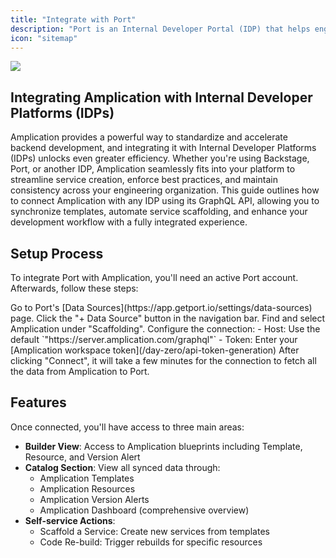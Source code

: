 ```yaml
---
title: "Integrate with Port"
description: "Port is an Internal Developer Portal (IDP) that helps engineering teams manage their software catalog and accelerate development."
icon: "sitemap"
---
```


<Frame>
  <img src="/images/day-zero/idp-integration-with-port-blueprints.png" />
</Frame>

## Integrating Amplication with Internal Developer Platforms (IDPs)

Amplication provides a powerful way to standardize and accelerate backend development, and integrating it with Internal Developer Platforms (IDPs) unlocks even greater efficiency. Whether you're using Backstage, Port, or another IDP, Amplication seamlessly fits into your platform to streamline service creation, enforce best practices, and maintain consistency across your engineering organization. This guide outlines how to connect Amplication with any IDP using its GraphQL API, allowing you to synchronize templates, automate service scaffolding, and enhance your development workflow with a fully integrated experience.

## Setup Process

To integrate Port with Amplication, you'll need an active Port account. Afterwards, follow these steps:

<Steps>
  <Step title="Navigate to Data Sources Page">
    Go to Port's [Data Sources](https://app.getport.io/settings/data-sources) page.
  </Step>
  <Step title="Click on the '+ Data Source' button">
    Click the "+ Data Source" button in the navigation bar.
  </Step>
  <Step title="Look for Amplication">
    Find and select Amplication under "Scaffolding".
  </Step>
  <Step title="Fill the New Data Source Form">
	  Configure the connection:
    - Host: Use the default `"https://server.amplication.com/graphql"`
    - Token: Enter your [Amplication workspace token](/day-zero/api-token-generation)
  </Step>
  <Step title="Connect">
    After clicking "Connect", it will take a few minutes for the connection to fetch all the data from Amplication to Port.
  </Step>
</Steps>

## Features

Once connected, you'll have access to three main areas:

- **Builder View**: Access to Amplication blueprints including Template, Resource, and Version Alert
- **Catalog Section**: View all synced data through:
    - Amplication Templates
    - Amplication Resources
    - Amplication Version Alerts
    - Amplication Dashboard (comprehensive overview)
- **Self-service Actions**:
    - Scaffold a Service: Create new services from templates
    - Code Re-build: Trigger rebuilds for specific resources
